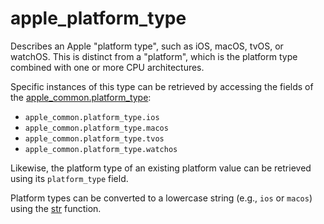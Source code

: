<html devsite>
<head>
  <meta name="project_path" value="/_project.yaml">
  <meta name="book_path" value="/versions/6.3.0/_book.yaml">
</head>
<body>

<h1 class="page-title" id="modules.apple_platform_type">apple_platform_type</h1>

<!-- {% raw %} -->

Describes an Apple "platform type", such as iOS, macOS, tvOS, or watchOS. This is distinct from a "platform", which is the platform type combined with one or more CPU architectures.<p>Specific instances of this type can be retrieved by accessing the fields of the <a href='apple_common.html#platform_type'>apple_common.platform_type</a>:<br><ul><li><code>apple_common.platform_type.ios</code></li><li><code>apple_common.platform_type.macos</code></li><li><code>apple_common.platform_type.tvos</code></li><li><code>apple_common.platform_type.watchos</code></li></ul><p>Likewise, the platform type of an existing platform value can be retrieved using its <code>platform_type</code> field.<p>Platform types can be converted to a lowercase string (e.g., <code>ios</code> or <code>macos</code>) using the <a href='globals.html#str'>str</a> function.



</body>
</html>

<!-- {% endraw %} -->
